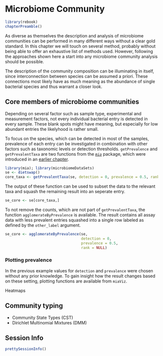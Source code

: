 # Microbiome Community {#microbiome-community}

```r
library(rebook)
chapterPreamble()
```

As diverse as themselves the description and analysis of microbiome communities
can be performed in many different ways without a clear gold standard. In this
chapter we will touch on several method, probably without being able to offer
an exhaustive list of methods used. However, following the approaches shown here
a start into any microbiome community analysis should be possible.

The description of the community composition can be illuminating  in itself, 
since interconnection between species can be assumed a priori. These connections
most likely have as much meaning as the abundance of single bacterial species
and thus warrant a closer look.

## Core members of microbiome communities

Depending on several factor such as sample type, experimental and measurement 
factors, not every individual bacterial entry is detected in every sample.
These blank spots might have meaning, but especially for low abundant entries
the likelyhood is rather small.

To focus on the species, which can be detected in most of the samples, 
prevalence of each entry can be investigated in combination with other factors
such as taxonomic levels or detection thresholds. `getPrevalence` and 
`getPrevalentTaxa` are two functions from the [_`mia`_](R-mia) package, 
which were introduced in an [earlier chapter](#microbiome-exploration).

```r
library(mia); library(microbiomeDataSets)
se <- dietswap()
core_taxa <- getPrevalentTaxa(se, detection = 0, prevalence = 0.5, rank = NULL)
```

The output of these function can be used to subset the data to the relevant
taxa and squash the remaining result into an seperate entry.

```r
se_core <- se[core_taxa,]
```

To not remove the counts, which are not part of `getPrevalentTaxa`, the function
`agglomerateByPrevalence` is available. The result contains all assay data with
less prevalent entries squashed into a single row labeled as defined by the
`other_label` argument.

```r
se_core <- agglomerateByPrevalence(se,
                                   detection = 0,
                                   prevalence = 0.5,
                                   rank = NULL)
```

### Plotting prevalence

In the previous example values for `detection` and `prevalence` were chosen
without any prior knowledge. To gain insight how the result changes based on
these setting, plotting functions are available from `miaViz`.






Heatmaps


## Community typing

- Community State Types (CST)
- Dirichlet Multinomial Mixtures (DMM)

## Session Info {-}

```r
prettySessionInfo()
```
